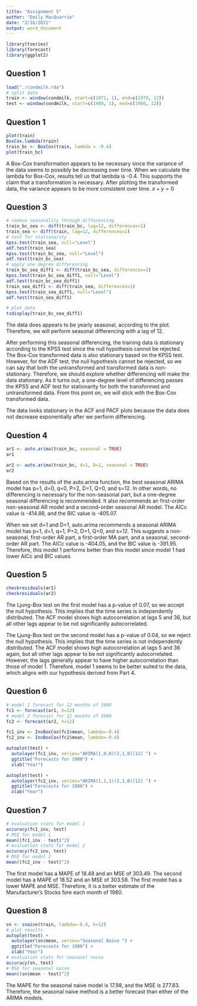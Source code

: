 ```yaml
---
title: "Assignment 5"
author: "Emily MacQuarrie"
date: "2/16/2022"
output: word_document
---
```


```r
library(tseries)
library(forecast)
library(ggplot2)
```

## Question 1
```r
load("./condmilk.rda")
# split data
train <- window(condmilk, start=c(1971, 1), end=c(1979, 12))
test <- window(condmilk, start=c(1980, 1), end=c(1980, 12))
```
## Question 1
```r
plot(train)
BoxCox.lambda(train)
train_bc <- BoxCox(train, lambda = -0.4)
plot(train_bc)
```
A Box-Cox transformation appears to be necessary since the variance of the data seems to possibly be decreasing over time. When we calculate the lambda for Box-Cox, results tell us that lambda is -0.4. This supports the claim that a transformation is necessary. After plotting the transformed data, the variance appears to be more consistent over time. $x+y=0$

## Question 3
```r
# remove seasonality through differencing
train_bc_sea <- diff(train_bc, lag=12, differences=1)
train_sea <- diff(train, lag=12, differences=1)
# test for stationarity
kpss.test(train_sea, null="Level")
adf.test(train_sea)
kpss.test(train_bc_sea, null="Level")
adf.test(train_bc_sea)
# apply one degree differencing
train_bc_sea_diff1 <- diff(train_bc_sea, differences=1)
kpss.test(train_bc_sea_diff1, null="Level")
adf.test(train_bc_sea_diff1)
train_sea_diff1 <- diff(train_sea, differences=1)
kpss.test(train_sea_diff1, null="Level")
adf.test(train_sea_diff1)

# plot data
tsdisplay(train_bc_sea_diff1)
```
The data does appears to be yearly seasonal, according to the plot. Therefore, we will perform seasonal differencing with a lag of 12.

After performing this seasonal differencing, the training data is stationary according to the KPSS test since the null hypothesis cannot be rejected. The Box-Cox transformed data is also stationary based on the KPSS test. However, for the ADF test, the null hypothesis cannot be rejected, so we can say that both the untransformed and transformed data is non-stationary. Therefore, we should explore whether differencing will make the data stationary. As it turns out, a one-degree level of differencing passes the KPSS and ADF test for stationarity for both the transformed and untransformed data. From this point on, we will stick with the Box-Cox transformed data.

The data looks stationary in the ACF and PACF plots because the data does not decrease exponentially after we perform differencing.

## Question 4
```r
ar1 <- auto.arima(train_bc, seasonal = TRUE)
ar1

ar2 <- auto.arima(train_bc, d=1, D=1, seasonal = TRUE)
ar2
```
Based on the results of the auto.arima function, the best seasonal ARIMA model has p=1, d=0, q=0, P=2, D=1, Q=0, and s=12. In other words, no differencing is necessary for the non-seasonal part, but a one-degree seasonal differencing is recommended. It also recommends an first-order non-seasonal AR model and a second-order seasonal AR model. The AICc value is -414.88, and the BIC value is -405.07. 

When we set d=1 and D=1, auto.arima recommends a seasonal ARIMA model has p=1, d=1, q=1, P=2, D=1, Q=0, and s=12. This suggests a non-seasonal, first-order AR part, a first-order MA part, and a seasonal, second-order AR part. The AICc value is -404.05, and the BIC value is -391.95. Therefore, this model 1 performs better than this model since model 1 had lower AICc and BIC values. 

## Question 5
```r
checkresiduals(ar1)
checkresiduals(ar2)
```
The Ljung-Box test on the first model has a p-value of 0.07, so we accept the null hypothesis. This implies that the time series is independently distributed. The ACF model shows high autocorrelation at lags 5 and 36, but all other lags appear to be not significantly autocorrelated.

The Ljung-Box test on the second model has a p-value of 0.04, so we reject the null hypothesis. This implies that the time series is not independently distributed. The ACF model shows high autocorrelation at lags 5 and 36 again, but all other lags appear to be not significantly autocorrelated. However, the lags generally appear to have higher autocorrelation than those of model 1. Therefore, model 1 seems to be better suited to the data, which aligns with our hypothesis derived from Part 4.

## Question 6
```r
# model 1 forecast for 12 months of 1980
fc1 <- forecast(ar1, h=12)
# model 2 forecast for 12 months of 1980
fc2 <- forecast(ar2, h=12)

fc1_inv <- InvBoxCox(fc1$mean, lambda=-0.4)
fc2_inv <- InvBoxCox(fc2$mean, lambda=-0.4)

autoplot(test) +
  autolayer(fc1_inv, series="ARIMA(1,0,0)(2,1,0)[12] ") +
  ggtitle("Forecasts for 1980") +
  xlab("Year")

autoplot(test) +
  autolayer(fc2_inv, series="ARIMA(1,1,1)(2,1,0)[12] ") +
  ggtitle("Forecasts for 1980") +
  xlab("Year")
```

## Question 7
```r
# evaluation stats for model 1
accuracy(fc1_inv, test)
# MSE for model 1
mean((fc1_inv - test)^2)
# evaluation stats for model 2
accuracy(fc2_inv, test)
# MSE for model 2
mean((fc2_inv - test)^2)
```
The first model has a MAPE of 18.48 and an MSE of 303.49. The second model has a MAPE of 18.52 and an MSE of 303.58. The first model has a lower MAPE and MSE. Therefore, it is a better estimate of the Manufacturer's Stocks fore each month of 1980.

## Question 8
```r
sn <- snaive(train, lambda=-0.4, h=12)
# plot results
autoplot(test) +
  autolayer(sn$mean, series="Seasonal Naive ") +
  ggtitle("Forecasts for 1980") +
  xlab("Year")
# evaluation stats for seasonal naive
accuracy(sn, test)
# MSE for seasonal naive
mean((sn$mean - test)^2)
```
The MAPE for the seasonal naive model is 17.98, and the MSE is 277.83. Therefore, the seasonal naive method is a better forecast than either of the ARIMA models.

